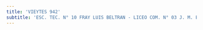```yaml
---
title: 'VIEYTES 942'
subtitle: 'ESC. TEC. N° 10 FRAY LUIS BELTRAN - LICEO COM. N° 03 J. M. ESTRADA - [A]'
---
```



